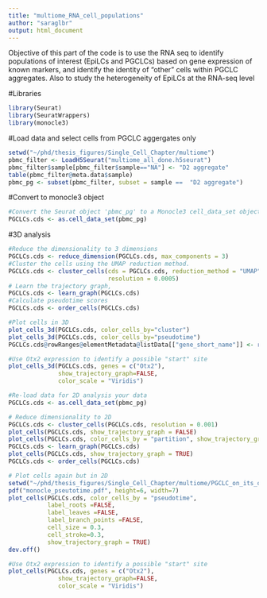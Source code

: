 ---
title: "multiome_RNA_cell_populations"
author: "saraglbr"
output: html_document
---

Objective of this part of the code is to use the RNA seq to identify populations of interest (EpiLCs and PGCLCs) based on gene expression of known markers, and identify the identity of "other" cells within PGCLC aggregates. Also to study the heterogeneity of EpiLCs at the RNA-seq level

#Libraries
```{r}
library(Seurat)
library(SeuratWrappers)
library(monocle3)
```

#Load data and select cells from PGCLC aggergates only 
```{r}
setwd("~/phd/thesis_figures/Single_Cell_Chapter/multiome")
pbmc_filter <- LoadH5Seurat("multiome_all_done.h5seurat")
pbmc_filter$sample[pbmc_filter$sample=="NA"] <- "D2 aggregate"
table(pbmc_filter@meta.data$sample)
pbmc_pg <- subset(pbmc_filter, subset = sample ==  "D2 aggregate")
```

#Convert to monocle3 object
```{r}
#Convert the Seurat object 'pbmc_pg' to a Monocle3 cell_data_set object for trajectory analysis.
PGCLCs.cds <- as.cell_data_set(pbmc_pg)
```

#3D analysis
```{r}
#Reduce the dimensionality to 3 dimensions
PGCLCs.cds <- reduce_dimension(PGCLCs.cds, max_components = 3)
#Cluster the cells using the UMAP reduction method.
PGCLCs.cds <- cluster_cells(cds = PGCLCs.cds, reduction_method = "UMAP",
                            resolution = 0.0005)
# Learn the trajectory graph,
PGCLCs.cds <- learn_graph(PGCLCs.cds)
#Calculate pseudotime scores
PGCLCs.cds <- order_cells(PGCLCs.cds)

#Plot cells in 3D
plot_cells_3d(PGCLCs.cds, color_cells_by="cluster")
plot_cells_3d(PGCLCs.cds, color_cells_by="pseudotime")
PGCLCs.cds@rowRanges@elementMetadata@listData[["gene_short_name"]] <- rownames(pbmc_pg[["SCT"]])

#Use Otx2 expression to identify a possible "start" site
plot_cells_3d(PGCLCs.cds, genes = c("Otx2"),
              show_trajectory_graph=FALSE,
              color_scale = "Viridis")

```


```{r}
#Re-load data for 2D analysis your data
PGCLCs.cds <- as.cell_data_set(pbmc_pg)

# Reduce dimensionality to 2D
PGCLCs.cds <- cluster_cells(PGCLCs.cds, resolution = 0.001)
plot_cells(PGCLCs.cds, show_trajectory_graph = FALSE)
plot_cells(PGCLCs.cds, color_cells_by = "partition", show_trajectory_graph = FALSE)
PGCLCs.cds <- learn_graph(PGCLCs.cds)
plot_cells(PGCLCs.cds, show_trajectory_graph = TRUE)
PGCLCs.cds <- order_cells(PGCLCs.cds)

# Plot cells again but in 2D
setwd("~/phd/thesis_figures/Single_Cell_Chapter/multiome/PGCLC_on_its_own")
pdf("monocle_pseutotime.pdf", height=6, width=7)
plot_cells(PGCLCs.cds, color_cells_by = "pseudotime", 
           label_roots =FALSE,
           label_leaves	=FALSE,
           label_branch_points =FALSE,
           cell_size = 0.3,
           cell_stroke=0.3,
           show_trajectory_graph = TRUE)
dev.off()

#Use Otx2 expression to identify a possible "start" site
plot_cells(PGCLCs.cds, genes = c("Otx2"),
              show_trajectory_graph=FALSE,
              color_scale = "Viridis")
```

